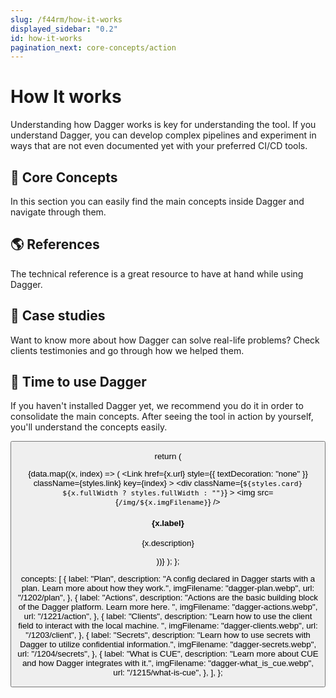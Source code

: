 ```yaml
---
slug: /f44rm/how-it-works
displayed_sidebar: "0.2"
id: how-it-works
pagination_next: core-concepts/action
---
```



# How It works

Understanding how Dagger works is key for understanding the tool. If you understand Dagger, you can develop complex pipelines and experiment in ways that are not even documented yet with your preferred CI/CD tools.

## 💎 Core Concepts

In this section you can easily find the main concepts inside Dagger and navigate through them.

<CardGrid data={data.concepts} />

## 🌎 References

The technical reference is a great resource to have at hand while using Dagger.

<LinkCTA
  label="Core Actions Reference"
  url="/1222/core-actions-reference"
  textDecoration="false"
/>
<LinkCTA
  label="Dagger Types Reference"
  url="/1234/dagger-types-reference"
  textDecoration="false"
/>

## 🎤 Case studies

Want to know more about how Dagger can solve real-life problems? Check clients testimonies and go through how we helped them.

<LinkCTA
  label="Particubes: Go on Docker Swarm"
  url="/1211/go-docker-swarm"
  textDecoration="false"
/>

## 🚀 Time to use Dagger

If you haven't installed Dagger yet, we recommend you do it in order to consolidate the main concepts. After seeing the tool in action by yourself, you'll understand the concepts easily.

<Button label="Get Started" docPath="install" />

  return (
    <div className={styles.cardGrid}>
      {data.map((x, index) => (
        <Link
          href={x.url}
          style={{ textDecoration: "none" }}
          className={styles.link}
          key={index}
        >
          <div
            className={`${styles.card} ${x.fullWidth ? styles.fullWidth : ""}`}
          >
            <img src={`/img/${x.imgFilename}`} />
            <div className={styles.description}>
              <h4>{x.label}</h4>
              <p>{x.description}</p>
            </div>
          </div>
        </Link>
      ))}
    </div>
  );
};

  concepts: [
    {
      label: "Plan",
      description:
        "A config declared in Dagger starts with a plan. Learn more about how they work.",
      imgFilename: "dagger-plan.webp",
      url: "/1202/plan",
    },
    {
      label: "Actions",
      description:
        "Actions are the basic building block of the Dagger platform. Learn more here. ",
      imgFilename: "dagger-actions.webp",
      url: "/1221/action",
    },
    {
      label: "Clients",
      description:
        "Learn how to use the client field to interact with the local machine. ",
      imgFilename: "dagger-clients.webp",
      url: "/1203/client",
    },
    {
      label: "Secrets",
      description:
        "Learn how to use secrets with Dagger to utilize confidential information.",
      imgFilename: "dagger-secrets.webp",
      url: "/1204/secrets",
    },
    {
      label: "What is CUE",
      description: "Learn more about CUE and how Dagger integrates with it.",
      imgFilename: "dagger-what_is_cue.webp",
      url: "/1215/what-is-cue",
    },
  ],
};
